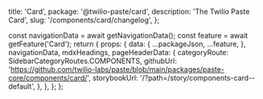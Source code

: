   title: 'Card',
  package: '@twilio-paste/card',
  description: 'The Twilio Paste Card',
  slug: '/components/card/changelog',
};




  const navigationData = await getNavigationData();
  const feature = await getFeature('Card');
  return {
    props: {
      data: {
        ...packageJson,
        ...feature,
      },
      navigationData,
      mdxHeadings,
      pageHeaderData: {
        categoryRoute: SidebarCategoryRoutes.COMPONENTS,
        githubUrl: 'https://github.com/twilio-labs/paste/blob/main/packages/paste-core/components/card/',
        storybookUrl: '/?path=/story/components-card--default',
      },
    },
  };
};

<Changelog />
